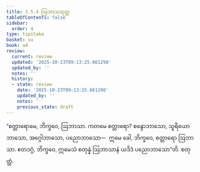 ```yaml
---
title: 3.5.4 ဩဘာသသုတ္တ
tableOfContents: false
sidebar:
  order: 4
type: tipitaka
basket: su
book: a4
review:
  current: review
  updated: '2025-10-23T09:13:25.661298'
  updated_by: ''
  notes: ''
  history:
  - state: review
    date: '2025-10-23T09:13:25.661298'
    updated_by: ''
    notes: ''
    previous_state: draft
---
```



<ReviewStatus review={frontmatter.review} showDetails={true} />

<HypothesisAnnotation frontmatter={frontmatter} />

<DynamicBreadcrumb />

<Division number="144" book="a4" e="ch" v="15" p="457">

<Paragraph number="888" book="a4">
“စတ္တာရောမေ, ဘိက္ခဝေ, ဩဘာသာ. ကတမေ စတ္တာရော? စန္ဒောဘာသော, သူရိယောဘာသော, အဂ္ဂေါဘာသော, ပညောဘာသော—  ဣမေ ခေါ, ဘိက္ခဝေ, စတ္တာရော ဩဘာသာ. ဧတဒဂ္ဂံ, ဘိက္ခဝေ, ဣမေသံ စတုန္နံ ဩဘာသာနံ ယဒိဒံ ပညောဘာသော”တိ.

</Paragraph>
</Division>

<Paragraph number="889" type="center" book="a4">
စတုတ္ထံ.
</Paragraph>